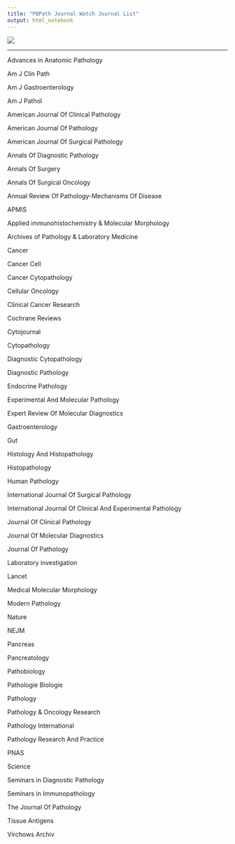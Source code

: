```yaml
---
title: "PBPath Journal Watch Journal List"
output: html_notebook
---
```



[![](http://pbpath.org/wp-content/uploads/2017/05/cropped-PBP_header_logo_vector_lighter-1.jpg)](http://pbpath.org/)

---



Advances in Anatomic Pathology

Am J Clin Path

Am J Gastroenterology

Am J Pathol

American Journal Of Clinical Pathology

American Journal Of Pathology

American Journal Of Surgical Pathology

Annals Of Diagnostic Pathology

Annals Of Surgery

Annals Of Surgical Oncology

Annual Review Of Pathology-Mechanisms Of Disease

APMIS

Applied immunohistochemistry & Molecular Morphology

Archives of Pathology & Laboratory Medicine

Cancer

Cancer Cell

Cancer Cytopathology

Cellular Oncology

Clinical Cancer Research

Cochrane Reviews

Cytojournal

Cytopathology

Diagnostic Cytopathology

Diagnostic Pathology

Endocrine Pathology

Experimental And Molecular Pathology

Expert Review Of Molecular Diagnostics

Gastroenterology

Gut

Histology And Histopathology

Histopathology

Human Pathology

International Journal Of Surgical Pathology

International Journal Of Clinical And Experimental Pathology

Journal Of Clinical Pathology

Journal Of Molecular Diagnostics

Journal Of Pathology

Laboratory investigation

Lancet

Medical Molecular Morphology

Modern Pathology

Nature

NEJM

Pancreas

Pancreatology

Pathobiology

Pathologie Biologie

Pathology

Pathology & Oncology Research

Pathology International

Pathology Research And Practice

PNAS

Science

Seminars in Diagnostic Pathology

Seminars in Immunopathology

The Journal Of Pathology

Tissue Antigens

Virchows Archiv
